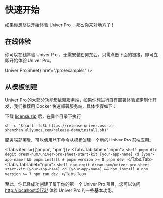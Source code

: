 
# 快速开始

如果你想尽快开始体验 Univer Pro ，那么你来对地方了！

## 在线体验

你可以在线体验 Univer Pro ，无需安装任何东西。只需点击下面的链接，即可立即开始体验 Univer Pro。

<Cards>
  <Card
    icon="📊"
    title={<span className="">Univer Pro Sheet</span>}
    href="/pro/examples"
  />
</Cards>

## 从模板创建

Univer Pro 的大部分功能都依赖服务端，如果你想进行自有部署体验或定制化开发，我们推荐用 Docker 快速部署服务端，具体步骤如下：

下载 [license.zip](https://univer.ai/pro/license) 后，在同个目录下执行
```shell
sh -c "$(curl -fsSL https://release-univer.oss-cn-shenzhen.aliyuncs.com/release-demo/install.sh)"
```

服务端部署后，可以使用以下命令从模板创建一个新的 Univer Pro 前端应用。

<Tabs items={['pnpm', 'npm']}>
  <Tabs.Tab label="pnpm">
    ```shell
    pnpm dlx degit dream-num/univer-pro-sheet-start-kit [your-app-name]
    cd [your-app-name] && pnpm install # pnpm version >= 8
    pnpm dev
    ```
  </Tabs.Tab>
  <Tabs.Tab label="npm">
    ```shell
    npx degit dream-num/univer-pro-sheet-start-kit [your-app-name]
    cd [your-app-name] && npm install # npm version >= 7
    npm run dev
    ```
  </Tabs.Tab>
</Tabs>

至此，你已经成功创建了属于你的第一个 Univer Pro 项目，您可以访问 [http://localhost:5173/](http://localhost:5173/) 体验 Univer Pro 的一些基本功能。
